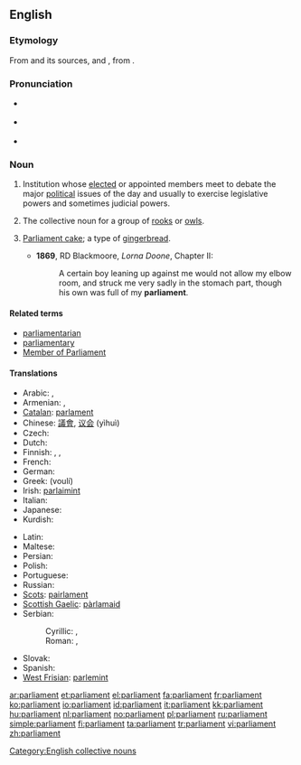 ==English==
{{wikipedia}}

===Etymology===
From {{LL.}} {{term|parlamentum}} and its sources, {{etyl|xno}} and {{etyl|fro}} {{term|parlement||discussion, meeting, assembly, council}}, from {{term|parler||to speak}}.

===Pronunciation===
* {{a|UK}} {{IPA|/ˈpɑːlɪmənt/}}
* {{a|US}} {{IPA|/ˈpɑɹ.lə.mənt/|/ˈpɑɹl.jə.mənt/}}
* {{audio|en-us-parliament.ogg|Audio (US)}}

===Noun===
{{en-noun}}

# Institution whose [[elect]]ed or appointed members meet to debate the major [[political]] issues of the day and usually to exercise legislative powers and sometimes judicial powers.
# {{context|by extension}} The collective noun for a group of [[rook]]s {{italbrac|the species of bird}} or [[owl]]s.
# {{historical}} [[parliament cake|Parliament cake]]; a type of [[gingerbread]].
#* '''1869''', RD Blackmoore, ''Lorna Doone'', Chapter II:
#*: A certain boy leaning up against me would not allow my elbow room, and struck me very sadly in the stomach part, though his own was full of my '''parliament'''.
[[Category:English collective nouns]]

====Related terms====
* [[parliamentarian]]
* [[parliamentary]]
* [[Member of Parliament]]

====Translations====
{{trans-top|elected political institution}}
* Arabic: {{t-|ar|مجلس|m|tr=májlis|sc=Arab}}, {{t|ar|برلمان|m|tr=barlamān|sc=Arab}}
* Armenian: {{t|hy|խորհրդարան|tr=xorhrdaran|sc=Armn|xs=Armenian}},  {{t|hy|պառլամենտ|tr=paṙlament|sc=Armn|xs=Armenian}}
* [[Catalan]]: [[parlament]] {{m}}
* Chinese: [[議會]], [[议会]] (yìhuì)
* Czech: {{t+|cs|parlament|m}}
* Dutch: {{t+|nl|parlement|n}}
* Finnish: {{t+|fi|eduskunta}}, {{t+|fi|parlamentti}}, {{t|fi|valtiopäivät}}
* French: {{t+|fr|parlement|m}}
* German: {{t+|de|Parlament|n}}
* Greek: {{t|el|Βουλή|f|sc=Grek}} (voulí)
* Irish: [[parlaimint]]
* Italian: {{t-|it|parlamento|m}}
* Japanese: {{t+|ja|議会|tr=ぎかい, gikai|sc=Jpan}}
* Kurdish: {{t+|ku|په‌رله‌مان|tr=perleman|sc=KUchar}}
{{trans-mid}}
* Latin: {{t+|la|senatus|m}}
* Maltese: {{t-|mt|parlament|m|xs=Maltese}}
* Persian: {{t+|fa|مجلس|tr=majles|sc=fa-Arab|xs=Persian}}
* Polish: {{t+|pl|parlament|m}}
* Portuguese: {{t+|pt|parlamento|m}}
* Russian: {{t+|ru|парламент|m|tr=parláment|sc=Cyrl}}
* [[Scots]]: [[pairlament]]
* [[Scottish Gaelic]]: [[pàrlamaid]]
* Serbian:
*: Cyrillic: {{tø|sh|парламент|m|sc=Cyrl|xs=Serbo-Croatian}}, {{tø|sh|скупштина|f|sc=Cyrl|xs=Serbo-Croatian}}
*: Roman: {{tø|sh|parlament|m|xs=Serbo-Croatian}}, {{tø|sh|skupština|f|xs=Serbo-Croatian}}
* Slovak: {{t-|sk|parlament|m}}
* Spanish: {{t-|es|parlamento|m}}
* [[West Frisian]]: [[parlemint]] {{n}}
{{trans-bottom}}

[[ar:parliament]]
[[et:parliament]]
[[el:parliament]]
[[fa:parliament]]
[[fr:parliament]]
[[ko:parliament]]
[[io:parliament]]
[[id:parliament]]
[[it:parliament]]
[[kk:parliament]]
[[hu:parliament]]
[[nl:parliament]]
[[no:parliament]]
[[pl:parliament]]
[[ru:parliament]]
[[simple:parliament]]
[[fi:parliament]]
[[ta:parliament]]
[[tr:parliament]]
[[vi:parliament]]
[[zh:parliament]]